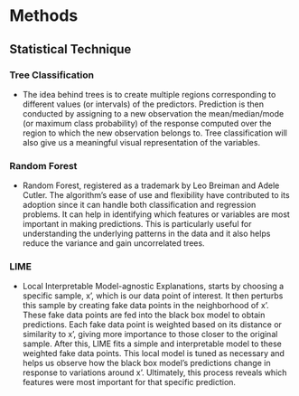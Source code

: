 # Methods

## Statistical Technique

### Tree Classification
- The idea behind trees is to create multiple regions corresponding to different values (or intervals) of the predictors. Prediction is then conducted by assigning to a new observation the mean/median/mode (or maximum class probability) of the response computed over the region to which the new observation belongs to. Tree classification will also give us a meaningful visual representation of the variables.

### Random Forest
- Random Forest, registered as a trademark by Leo Breiman and Adele Cutler. The algorithm's ease of use and flexibility have contributed to its adoption since it can handle both classification and regression problems. It can help in identifying which features or variables are most important in making predictions. This is particularly useful for understanding the underlying patterns in the data and it also helps reduce the variance and gain uncorrelated trees.

### LIME
- Local Interpretable Model-agnostic Explanations, starts by choosing a specific sample, x', which is our data point of interest. It then perturbs this sample by creating fake data points in the neighborhood of x'. These fake data points are fed into the black box model to obtain predictions. Each fake data point is weighted based on its distance or similarity to x', giving more importance to those closer to the original sample. After this, LIME fits a simple and interpretable model to these weighted fake data points. This local model is tuned as necessary and helps us observe how the black box model’s predictions change in response to variations around x'. Ultimately, this process reveals which features were most important for that specific prediction.





